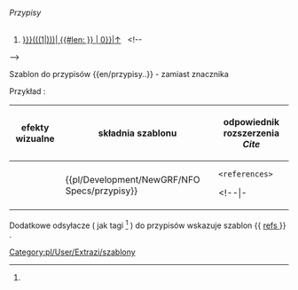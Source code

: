 <noinclude>{{pl/Development/NewGRF/inne strony|en= 
|pl=Template:pl/Development/NewGRF/NFO Specs/przypisy
}}</noinclude><!--
--><includeonly><!--
 ~ ~ ~ ~ ~ ~ ~ ~ ~ ~ koment ~ ~ ~ ~ ~ ~ ~ ~ ~ ~
--><!--
--><h6>Przypisy</h6><!--
-->
# <span title="odsyłacz przypisu">[[#<!--1-->{{#sub: {{{text|}}}(((1|)))| {{#len: {{{text|}}} }} | 0}}|↑]]</span> &nbsp; {{pl/Development/NewGRF/NFO Specs/refs|text=przypis}} <!--{{{text|}}}--> <!--
--></includeonly><noinclude>

Szablon do przypisów <nowiki>{{en/przypisy..}}</nowiki> <!-- lub <nowiki>{{..refs..|name= | }}</nowiki>--> - zamiast znacznika <references> <!-- oraz <ref name=""> </ref> -->











Przykład<!--y-->:
{| 
!efekty wizualne !!składnia szablonu !!odpowiednik rozszerzenia ''Cite'' 
|-
|style=vertical-align:middle |<!--<h5 name=1 style="padding: 1px; white-space:nowrap;">-->{{pl/Development/NewGRF/NFO Specs/refs|text=PRZYPIS|1}}<!--</h5>--> ||style=vertical-align:middle|<nowiki>{{pl/Development/NewGRF/NFO Specs/przypisy}}</nowiki> ||<pre><references></pre> 
<!--|- 
|<pre><ref name="słowo">jakiś tekst </ref></pre>||style=vertical-align:middle|<nowiki>{{extraZi/refs/Pl | name =słowo |jakiś test }}</nowiki> ||style=vertical-align:middle |{{extraZi/refs/Pl|name=słowo|jakiś test }}-->
|}
{{pl/Development/NewGRF/NFO Specs/przypisy}}











<!-- <ref name="slowo"/> #cite_note-slowo-1 #cite_ref-slowo_1-1 -->











Dodatkowe odsyłacze ( jak tagi <ref> </ref> ) do przypisów wskazuje szablon <nowiki>{{</nowiki> [[Template:pl/Development/NewGRF/NFO Specs/refs| refs ]] <nowiki>}}</nowiki> .
 

[[Category:pl/User/Extrazi/szablony]]
</noinclude>